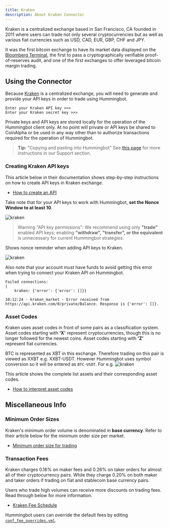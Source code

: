 ```yaml
---
title: Kraken
description: About Kraken Connector
---
```


Kraken is a centralized exchange based in San Francisco, CA founded in 2011 where users can trade not only several cryptocurrencies but as well as various fiat currencies such as USD, CAD, EUR, GBP, CHF and JPY.

It was the first bitcoin exchange to have its market data displayed on the [Bloomberg Terminal](https://www.investopedia.com/terms/b/bloomberg_terminal.asp), the first to pass a cryptographically verifiable proof-of-reserves audit, and one of the first exchanges to offer leveraged bitcoin margin trading.

## Using the Connector

Because [Kraken](https://www.kraken.com/) is a centralized exchange, you will need to generate and provide your API keys in order to trade using Hummingbot.

```
Enter your Kraken API key >>>
Enter your Kraken secret key >>>
```

Private keys and API keys are stored locally for the operation of the Hummingbot client only. At no point will private or API keys be shared to CoinAlpha or be used in any way other than to authorize transactions required for the operation of Hummingbot.

> **Tip:** "Copying and pasting into Hummingbot" See [this page](/intro/support/#paste-items-from-clipboard-in-putty) for more instructions in our Support section.

### Creating Kraken API keys

This article below in their documentation shows step-by-step instructions on how to create API keys in Kraken exchange.

- [How to create an API](https://support.kraken.com/hc/en-us/articles/360000919966-How-to-generate-an-API-key-pair-)

Take note that for your API keys to work with Hummingbot, **set the Nonce Window to at least 10**.

![kraken](kraken_nonce_window.png)

> Warning "API key permissions": We recommend using only **"trade"** enabled API keys; enabling **"withdraw", "transfer", or the equivalent** is unnecessary for current Hummingbot strategies.

Shows nonce reminder when adding API keys to Kraken.

![kraken](kraken_nonce.png)

Also note that your account must have funds to avoid getting this error when trying to connect your Kraken API on Hummingbot.

```
Failed connections:                                                                                      |
    kraken: {'error': {'error': []}}

10:12:24 - kraken_market - Error received from https://api.kraken.com/0/private/Balance. Response is {'error': []}.
```

### Asset Codes

Kraken uses asset codes in front of some pairs as a classification system. Asset codes starting with **'X'** represent cryptocurrencies, though this is no longer followed for the newest coins. Asset codes starting with **'Z'** represent fiat currencies.

BTC is represented as XBT in this exchange. Therefore trading on this pair is viewed as XXBT e.g. XXBT-USDT. However Hummingbot uses symbol conversion so it will be entered as `BTC-USDT`. For e.g.
![kraken](kraken_sample.png)

This article shows the complete list assets and their corresponding asset codes.

- [How to interpret asset codes](https://support.kraken.com/hc/en-us/articles/360001185506-How-to-interpret-asset-codes)

## Miscellaneous Info

### Minimum Order Sizes

Kraken's minimum order volume is denominated in **base currency**. Refer to their article below for the minimum order size per market.

- [Minimum order size for trading](https://support.kraken.com/hc/en-us/articles/205893708-Minimum-order-size-volume-for-trading)

### Transaction Fees

Kraken charges 0.16% on maker fees and 0.26% on taker orders for almost all of their cryptocurrency pairs. While they charge 0.20% on both maker and taker orders if trading on fiat and stablecoin base currency pairs.

Users who trade high volumes can receive more discounts on trading fees. Read through below for more information.

- [Kraken Fee Schedule](https://www.kraken.com/features/fee-schedule)

Hummingbot users can override the default fees by editing [`conf_fee_overrides.yml`](/advanced/fee-overrides/).
